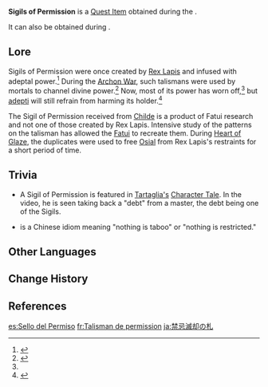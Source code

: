 {{Item Infobox
|id           = 100709
|image        = Item Sigil of Permission.png
|type         = Quest Items
|description  = '''Rite of Descension:'''<br>A token lent out from "[[Childe]]" of the [[Fatui]]. Normally, the people of Liyue only hold rituals to worship the [[adepti]] in the areas of [[Jueyun Karst]]; however, he who holds this token may safely enter the residence of the adepti.<br><br>'''Insights of Drifting Dreams:'''<br>Normally, the people of [[Liyue]] only hold rituals to worship the adepti in the peripheral areas of Jueyun Karst: however, he who holds this token may safely enter the residence of the adepti.
|source1      = [[Rite of Descension]]
|source2      = [[Insights of Drifting Dreams]]
|memento      = Yes
}}
'''Sigils of Permission''' is a [[Quest Item]] obtained during the {{Quest|Rite of Descension}}.

It can also be obtained during {{Quest|Insights of Drifting Dreams}}.

==Lore==
Sigils of Permission were once created by [[Rex Lapis]] and infused with adeptal power.<ref name="custodian of clouds">{{Ref/Quest|Custodian of Clouds}}</ref> During the [[Archon War]], such talismans were used by mortals to channel divine power.<ref>{{Ref/Quest|Solitary Fragrance}}</ref> Now, most of its power has worn off,<ref name="custodian of clouds" /> but [[adepti]] will still refrain from harming its holder.<ref>{{Ref/Quest|Wangshu}}</ref>

The Sigil of Permission received from [[Childe]] is a product of Fatui research and not one of those created by Rex Lapis. Intensive study of the patterns on the talisman has allowed the [[Fatui]] to recreate them. During [[Heart of Glaze]], the duplicates were used to free [[Osial]] from Rex Lapis's restraints for a short period of time.

==Trivia==
* A Sigil of Permission is featured in [[Tartaglia|Tartaglia's]] [https://youtu.be/ZF4KyX0ASnI Character Tale]. In the video, he is seen taking back a "debt" from a master, the debt being one of the Sigils.
* {{zh|百无禁忌|rm=Bǎiwújìnjì}} is a Chinese idiom meaning "nothing is taboo" or "nothing is restricted."

==Other Languages==
{{Other Languages
|en      = Sigil of Permission
|zhs     = 百无禁忌箓
|zhs_rm  = Bǎi Wú Jìnjì Lù
|zht     = 百無禁忌籙
|zht_rm  = Bǎi Wú Jìnjì Lù
|zh_tl   = 
|ja      = 禁忌滅却の札
|ja_rm   = Kinki Mekkyaku no Fuda<ref>{{Ref/Quest|An Impromptu Change of Plan|note=Japanese Voice-Over}}</ref>
|ja_tl   = 
|ko      = 백무금기 비록
|ko_rm   = Baekmugeumgi Birok
|ko_tl   = 
|es      = Sello del Permiso
|es_tl   = Seal of Permission
|fr      = Talisman de permission
|fr_tl   = Talisman of Permission
|ru      = Печать согласия
|ru_tl   = 
|th      = Sigil of Permission
|vi      = Bách Vô Cấm Kỵ Lục
|vi_tl   = 
|de      = Passierschein
|de_tl   = Curfew Pass
|id      = Simbol Seribu Izin
|id_tl   = Symbol of a Thousand Permissions
|pt      = Selo de Permissão
|pt_tl   = 
|tr      = Yetki Mührü
|tr_tl   = Authority Seal
|it      = Sigillo del consenso
|it_tl   = 
}}

==Change History==
{{Change History|1.0}}

==References==
{{Reflist}}

[[es:Sello del Permiso]]
[[fr:Talisman de permission]]
[[ja:禁忌滅却の札]]